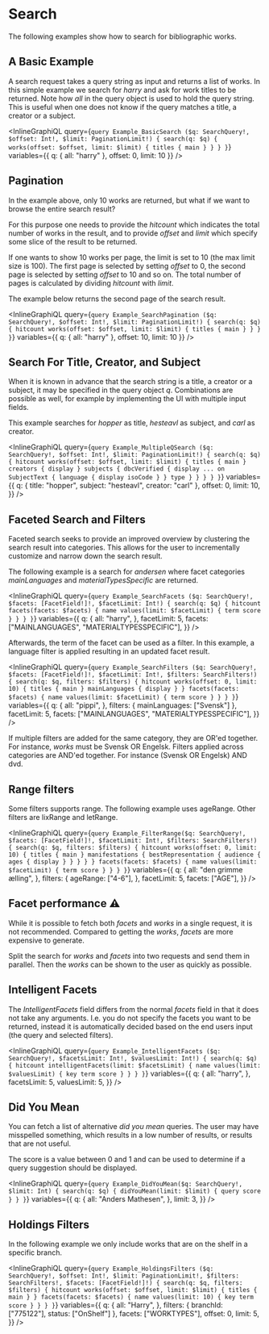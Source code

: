 # Search

The following examples show how to search for bibliographic works.

## A Basic Example

A search request takes a query string as input and returns a list of works.
In this simple example we search for _harry_ and ask for work titles to be returned.
Note how _all_ in the query object is used to hold the query string. This is
useful when one does not know if the query matches a title, a creator or a subject.

<InlineGraphiQL
  query={`query Example_BasicSearch ($q: SearchQuery!, $offset: Int!, $limit: PaginationLimit!) {
      search(q: $q) {
        works(offset: $offset, limit: $limit) {
          titles {
            main
          }
        }
      }
    }`}
  variables={{ q: { all: "harry" }, offset: 0, limit: 10 }}
/>

## Pagination

In the example above, only 10 works are returned, but what if we want to browse the entire search
result?

For this purpose one needs to provide the _hitcount_ which indicates the total number of works in the result, and
to provide _offset_ and _limit_ which specify some slice of the result to be returned.

If one wants to show 10 works per page, the limit is set to 10 (the max limit size is 100). The first
page is selected by setting _offset_ to 0, the second page is selected by setting _offset_ to 10 and so on.
The total number of pages is calculated by dividing _hitcount_ with _limit_.

The example below returns the second page of the search result.

<InlineGraphiQL
  query={`query Example_SearchPagination ($q: SearchQuery!, $offset: Int!, $limit: PaginationLimit!) {
      search(q: $q) {
        hitcount
        works(offset: $offset, limit: $limit) {
          titles {
            main
          }
        }
      }
    }`}
  variables={{ q: { all: "harry" }, offset: 10, limit: 10 }}
/>

## Search For Title, Creator, and Subject

When it is known in advance that the search string is a title, a creator or a subject,
it may be specified in the query object _q_. Combinations are possible as well, for example by
implementing the UI with multiple input fields.

This example searches for _hopper_ as title, _hesteavl_ as subject, and _carl_ as creator.

<InlineGraphiQL
  query={`query Example_MultipleQSearch ($q: SearchQuery!, $offset: Int!, $limit: PaginationLimit!) {
    search(q: $q) {
      hitcount
      works(offset: $offset, limit: $limit) {
        titles {
          main
        }
        creators {
          display
        }
        subjects {
          dbcVerified {
            display
            ... on SubjectText {
              language {
                display
                isoCode
              }
            }
            type
          }
        }
      }
    }
  }`}
  variables={{
    q: { title: "hopper", subject: "hesteavl", creator: "carl" },
    offset: 0,
    limit: 10,
  }}
/>

## Faceted Search and Filters

Faceted search seeks to provide an improved overview by clustering the search result into
categories. This allows for the user to incrementally customize and narrow down the search result.

The following example is a search for _andersen_ where facet categories _mainLanguages_ and _materialTypesSpecific_
are returned.

<InlineGraphiQL
  query={`query Example_SearchFacets ($q: SearchQuery!, $facets: [FacetField!]!, $facetLimit: Int!) {
      search(q: $q) {
        hitcount
        facets(facets: $facets) {
          name
          values(limit: $facetLimit) {
            term
            score
          }
        }
      }
    }`}
  variables={{
    q: {
      all: "harry",
    },
    facetLimit: 5,
    facets: ["MAINLANGUAGES", "MATERIALTYPESSPECIFIC"],
  }}
/>

Afterwards, the term of the facet can be used as a filter. In this example, a language filter
is applied resulting in an updated facet result.

<InlineGraphiQL
  query={`query Example_SearchFilters ($q: SearchQuery!, $facets: [FacetField!]!, $facetLimit: Int!, $filters: SearchFilters!) {
      search(q: $q, filters: $filters) {
        hitcount
        works(offset: 0, limit: 10) {
          titles {
            main
          }
          mainLanguages {
            display
          }
        }
        facets(facets: $facets) {
          name
          values(limit: $facetLimit) {
            term
            score
          }
        }
      }
    }`}
  variables={{
    q: {
      all: "pippi",
    },
    filters: { mainLanguages: ["Svensk"] },
    facetLimit: 5,
    facets: ["MAINLANGUAGES", "MATERIALTYPESSPECIFIC"],
  }}
/>

If multiple filters are added for the same category, they are OR'ed together.
For instance, _works_ must be Svensk OR Engelsk. Filters applied across categories
are AND'ed together. For instance (Svensk OR Engelsk) AND dvd.

## Range filters

Some filters supports range. The following example uses ageRange. Other filters are lixRange and letRange.

<InlineGraphiQL
  query={`query Example_FilterRange($q: SearchQuery!, $facets: [FacetField!]!, $facetLimit: Int!, $filters: SearchFilters!) {
  search(q: $q, filters: $filters) {
    hitcount
    works(offset: 0, limit: 10) {
      titles {
        main
      }
      manifestations {
        bestRepresentation {
          audience {
            ages {
              display
            }
          }
        }
      }
    }
    facets(facets: $facets) {
      name
      values(limit: $facetLimit) {
        term
        score
      }
    }
  }
}`}
  variables={{
    q: {
      all: "den grimme ælling",
    },
    filters: {
      ageRange: ["4-6"],
    },
    facetLimit: 5,
    facets: ["AGE"],
  }}
/>

## Facet performance :warning:

While it is possible to fetch both _facets_ and _works_ in a single request, it is not recommended.
Compared to getting the _works_, _facets_ are more expensive to generate.

Split the search for _works_ and _facets_ into two requests and send them in parallel. Then the _works_
can be shown to the user as quickly as possible.

## Intelligent Facets

The _IntelligentFacets_ field differs from the normal _facets_ field in that it does not take any arguments.
I.e. you do not specify the facets you want to be returned, instead it is automatically decided based on
the end users input (the query and selected filters).

<InlineGraphiQL
  query={`query Example_IntelligentFacets ($q: SearchQuery!, $facetsLimit: Int!, $valuesLimit: Int!) {
    search(q: $q) {
      hitcount
      intelligentFacets(limit: $facetsLimit) {
        name
        values(limit: $valuesLimit) {
          key
          term
          score
        }
      }
    }
  }`}
  variables={{
    q: {
      all: "harry",
    },
    facetsLimit: 5,
    valuesLimit: 5,
  }}
/>

## Did You Mean

You can fetch a list of alternative _did you mean_ queries. The user may have misspelled
something, which results in a low number of results, or results that are not useful.

The score is a value between 0 and 1 and can be used to determine if a query suggestion
should be displayed.

<InlineGraphiQL
  query={`query Example_DidYouMean($q: SearchQuery!, $limit: Int) {
  search(q: $q) {
    didYouMean(limit: $limit) {
      query
      score
    }
  }
}`}
  variables={{
    q: {
      all: "Anders Mathesen",
    },
    limit: 3,
  }}
/>

## Holdings Filters

In the following example we only include works that are on the shelf in a specific branch.

<InlineGraphiQL
  query={`query Example_HoldingsFilters ($q: SearchQuery!, $offset: Int!, $limit: PaginationLimit!, $filters: SearchFilters!, $facets: [FacetField!]!) {
  search(q: $q, filters: $filters) {
    hitcount
    works(offset: $offset, limit: $limit) {
      titles {
        main
      }
    }
    facets(facets: $facets) {
      name
      values(limit: 10) {
        key
        term
        score
      }
    }
  }
}`}
  variables={{
    q: {
      all: "Harry",
    },
    filters: { branchId: ["775122"], status: ["OnShelf"] },
    facets: ["WORKTYPES"],
    offset: 0,
    limit: 5,
  }}
/>
